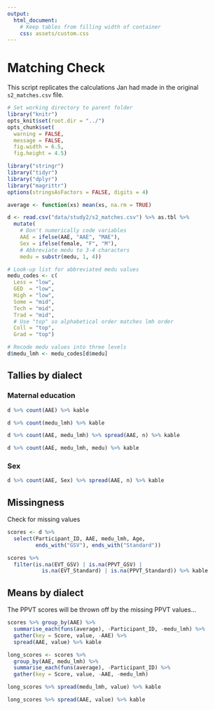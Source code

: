 ```yaml
---
output:
  html_document:
    # Keep tables from filling width of container
    css: assets/custom.css
---
```


# Matching Check

This script replicates the calculations Jan had made in the original `s2_matches.csv` file.

```r
# Set working directory to parent folder
library("knitr")
opts_knit$set(root.dir = "../")
opts_chunk$set(
  warning = FALSE,
  message = FALSE,
  fig.width = 6.5,
  fig.height = 4.5)
```


```r
library("stringr")
library("tidyr")
library("dplyr")
library("magrittr")
options(stringsAsFactors = FALSE, digits = 4)

average <- function(xs) mean(xs, na.rm = TRUE)

d <- read.csv("data/study2/s2_matches.csv") %>% as.tbl %>% 
  mutate(
    # Don't numerically code variables
    AAE = ifelse(AAE, "AAE", "MAE"),
    Sex = ifelse(female, "F", "M"),
    # Abbreviate medu to 3-4 characters
    medu = substr(medu, 1, 4))

# Look-up list for abbreviated medu values
medu_codes <- c(
  Less = "low", 
  GED  = "low",
  High = "low",
  Some = "mid",
  Tech = "mid",
  Trad = "mid",
  # Use "top" so alphabetical order matches lmh order 
  Coll = "top",
  Grad = "top")

# Recode medu values into three levels
d$medu_lmh <- medu_codes[d$medu]
```

## Tallies by dialect

### Maternal education

```r
d %>% count(AAE) %>% kable

d %>% count(medu_lmh) %>% kable

d %>% count(AAE, medu_lmh) %>% spread(AAE, n) %>% kable

d %>% count(AAE, medu_lmh, medu) %>% kable
```

### Sex

```r
d %>% count(AAE, Sex) %>% spread(AAE, n) %>% kable
```



## Missingness

Check for missing values
```r
scores <- d %>% 
  select(Participant_ID, AAE, medu_lmh, Age, 
         ends_with("GSV"), ends_with("Standard")) 

scores %>% 
  filter(is.na(EVT_GSV) | is.na(PPVT_GSV) | 
           is.na(EVT_Standard) | is.na(PPVT_Standard)) %>% kable
```

## Means by dialect

The PPVT scores will be thrown off by the missing PPVT values...

```r
scores %>% group_by(AAE) %>% 
  summarise_each(funs(average), -Participant_ID, -medu_lmh) %>% 
  gather(key = Score, value, -AAE) %>% 
  spread(AAE, value) %>% kable

long_scores <- scores %>% 
  group_by(AAE, medu_lmh) %>% 
  summarise_each(funs(average), -Participant_ID) %>% 
  gather(key = Score, value, -AAE, -medu_lmh)

long_scores %>% spread(medu_lmh, value) %>% kable

long_scores %>% spread(AAE, value) %>% kable
```


